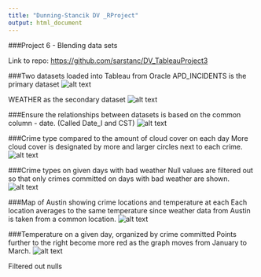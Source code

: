 ```yaml
---
title: "Dunning-Stancik DV _RProject"
output: html_document
---
```



###Project 6 - Blending data sets

Link to repo:
<https://github.com/sarstanc/DV_TableauProject3>

###Two datasets loaded into Tableau from Oracle
APD_INCIDENTS is the primary dataset
![alt text](../01_Images/dataset_primary.png)

WEATHER as the secondary dataset
![alt text](../01_Images/dataset_secondary.png)

###Ensure the relationships between datasets is based on the common column - date. (Called Date_I and CST)
![alt text](../01_Images/data_relationships.png)


###Crime type compared to the amount of cloud cover on each day
More cloud cover is designated by more and larger circles next to each crime.
![alt text](../01_Images/crime_vs_cover.png)

###Crime types on given days with bad weather
Null values are filtered out so that only crimes committed on days with bad weather are shown.
![alt text](../01_Images/crimes_badweather.png)

###Map of Austin showing crime locations and temperature at each
Each location averages to the same temperature since weather data from Austin is taken from a common location.
![alt text](../01_Images/map_crimeandtemp.png)

###Temperature on a given day, organized by crime committed
Points further to the right become more red as the graph moves from January to March.
![alt text](../01_Images/temp_by_crimetype.png)


Filtered out nulls
